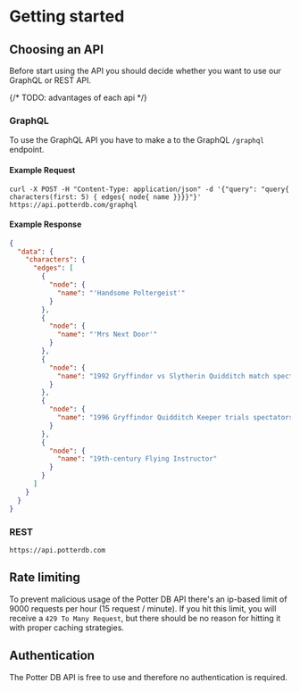 # Getting started

## Choosing an API

Before start using the API you should decide whether you want to use our GraphQL or REST API.

{/* TODO: advantages of each api */}

### GraphQL

To use the GraphQL API you have to make a to the GraphQL `/graphql` endpoint.

#### Example Request

```shell
curl -X POST -H "Content-Type: application/json" -d '{"query": "query{ characters(first: 5) { edges{ node{ name }}}}"}' https://api.potterdb.com/graphql
```

#### Example Response

```json
{
  "data": {
    "characters": {
      "edges": [
        {
          "node": {
            "name": "'Handsome Poltergeist'"
          }
        },
        {
          "node": {
            "name": "'Mrs Next Door'"
          }
        },
        {
          "node": {
            "name": "1992 Gryffindor vs Slytherin Quidditch match spectators"
          }
        },
        {
          "node": {
            "name": "1996 Gryffindor Quidditch Keeper trials spectators"
          }
        },
        {
          "node": {
            "name": "19th-century Flying Instructor"
          }
        }
      ]
    }
  }
}
```

### REST

```
https://api.potterdb.com
```

## Rate limiting

To prevent malicious usage of the Potter DB API there's an ip-based limit of 9000 requests per hour (15 request / minute). If you hit this limit, you will receive a `429 To Many Request`, but there should be no reason for hitting it with proper caching strategies.

## Authentication

The Potter DB API is free to use and therefore no authentication is required.
